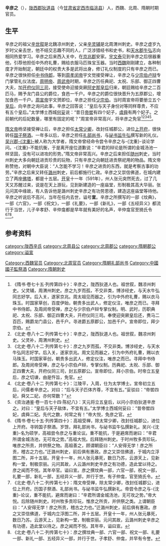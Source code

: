 '''辛彦之'''（{{bd|6世紀||591年| |catIdx=y}}），[[陇西郡|陇西郡]][[狄道县|狄道县]]（今[[甘肃省|甘肃省]][[定西市|定西市]][[临洮县|临洮县]]）人，西魏、北周、隋朝时期官员。

==生平==
辛彦之的祖父[[辛世叙|辛世叙]]是北魏凉州刺史，父亲[[辛灵辅|辛灵辅]]是北周渭州刺史。辛彦之虚岁九岁时父亲去世，他不结交志趣不同的人，广泛涉猎经书和史书，和[[天水郡|天水郡]][[牛弘|牛弘]]志向相同热爱学习。辛彦之后来西入关中，在[[京兆郡|京兆郡]]安家。[[宇文泰|宇文泰]]见到辛彦之后很器重他，引荐他担任中外府礼曹，赐给衣服马匹珠宝玉器。当时[[西魏|西魏]]刚刚建立，各种制度才开始制定，朝廷中的权贵大多是武将出身，修订礼仪制度的只有辛彦之而已。辛彦之很快担任[[中书侍郎|中书侍郎]]，等到[[周孝闵帝|周孝闵帝]]宇文觉接受禅让，辛彦之与[[少宗伯|少宗伯]][[卢辩|卢辩]]专门掌管礼仪法度。[[周明帝|周明帝]]、[[周武帝|周武帝]]时期，辛彦之历任典祀、太祝、乐部、御正四曹大夫，加[[开府仪同三司|开府仪同三司]]，接受使命迎接突厥[[阿史那皇后|阿史那皇后]]归来，朝廷赐给辛彦之二百匹马，赐予龙门县公的爵位，食邑一千户。辛彦之的爵位很快晋升为五原郡公，增加食邑一千户。[[周宣帝|周宣帝]]宇文赟即位，辛彦之担任[[少宗伯|少宗伯]]。当时周宣帝将要册立五个[[皇后|皇后]]，向辛彦之询问此事，辛彦之回答说：“皇后与天子身份对等同样尊贵，不应有五个皇后。”太学博士西城[[何妥|何妥]]说：“昔日[[帝喾|帝喾]]有四个妃子，[[虞舜|虞舜]]有两个妃子。之前朝代的后妃数量，哪里有固定的呢？”周宣帝非常高兴，将辛彦之免官<ref>《隋书·卷七十五·列传第四十》：辛彦之，陇西狄道人也。祖世叙，魏凉州刺史。父灵辅，周渭州刺史。彦之九岁而孤，不交非类，博涉经史，与天水牛弘同志好学。后入关，遂家京兆。周太祖见而器之，引为中外府礼曹，赐以衣马珠玉。时国家草创，百度伊始，朝贵多出武人，修定仪注，唯彦之而已。寻拜中书侍郎。及周闵帝受禅，彦之与少宗伯卢辩专掌仪制。明、武时，历职典祀、太祝、乐部、御正四曹大夫，开府仪同三司。奉使迎突厥皇后还，赉马二百匹，赐爵龙门县公，邑千户。寻进爵五原郡公，加邑千户。宣帝即位，拜少宗伯。</ref><ref>《北史·卷八十二·列传第七十》：辛彦之，陇西狄道人也。祖世叙，魏凉州刺史。父灵补，周渭州刺史。</ref><ref>《北史·卷八十二·列传第七十》：彦之九岁而孤，不交非类。博涉经史，与天水牛弘同志好学。后入关，遂家京兆。周文见而器之，引为中外府礼曹，赐以衣马珠玉。时国家草创，朝贵多出武人，修定仪注，唯彦之而已。寻拜中书侍郎。及周闵帝受禅，彦之与小宗伯卢辩，专掌仪制。历典祀、太祝、乐部、御正四曹大夫，开府仪同三司，封五原郡公。宣帝即位，拜小宗伯。时帝立五皇后，彦之切谏，由是忤旨，免官。</ref><ref>《北史·卷八十二 列传第七十》：江陵平，入周，仕为太学博士。宣帝初立五后，问儒者辛彦之。对曰：“后与天子匹体齐尊，不宜有五。”妥驳曰：“帝喾四妃，舜又二妃，亦何常数？”</ref><ref>《资治通鉴·卷一百七十四·陈纪八》：天元将立五皇后，以问小宗伯狄道辛彦之。对曰：“皇后与天子敌体，不宜有五。”太学博士西城何妥曰：“昔帝喾四妃，虞舜二妃。先代之数，何常之有！”帝大悦，免彦之官。</ref>。

[[隋文帝|隋文帝]]杨坚接受禅让后，辛彦之担任[[太常少卿|太常少卿]]，改封任城郡公，进位[[上开府|上开府]]，很快转任[[国子祭酒|国子祭酒]]。一年多以后，辛彦之担任[[礼部尚书|礼部尚书]]，与[[祕书监|祕书监]][[牛弘|牛弘]]撰写新的礼仪。[[吴兴郡|吴兴郡]][[沈重|-{沈重}-]]被人称为大学者，隋文帝曾经命令尝令辛彦之与-{沈重}-谈论学问。-{沈重}-不能抗衡，于是离开座位道歉说：“辛君的辩论是所谓的金城汤池一样坚固，没有可以进攻的形势。”隋文帝非常高兴。辛彦之后来担任[[随州_(古代)|随州]]刺史，当时州刺史大多向朝廷进贡珍贵的玩物，只有辛彦之向朝廷进贡祭祀用的物品。隋文帝称赞他，对朝中大臣说：“人怎能不学习！辛彦之进贡的东西，就是考察古事的功劳。”辛彦之后来又转任[[潞州|潞州]]刺史，前后都施行仁政。辛彦之又崇信佛道，在城内建立了两座[[佛塔|佛塔]]，都是十五层。[[开皇|开皇]]十一年（591年），州人张元突然死去，过了几天又苏醒过来，说是在天上游玩，见到新建造的一座庙堂，形制极其高大华丽。张元问其中缘故，有人告诉他是潞州刺史辛彦之有功劳恩德，建造这座庙堂等待他。辛彦之听说后不高兴，当年在任内去世，谥号'''宣'''。辛彦之所撰写的一部《坟典》，一部《六官》，一部《祝文》，一部《礼要》，一部《新礼》，一部《五经异义》都流行于当世，儿子辛孝舒、辛仲龛都是早年就有美好的名声，辛仲龛官至猗氏令<ref>《隋书·卷七十五·列传第四十》：高祖受禅，除太常少卿，改封任城郡公，进位上开府。寻转国子祭酒。岁馀，拜礼部尚书，与祕书监牛弘撰新礼。吴兴-{沈重}-名为硕学，高祖尝令彦之与重论议。重不能抗，于是避席而谢曰：“辛君所谓金城汤池，无可攻之势。”高祖大悦。后拜随州刺史。于时州牧多贡珍玩，唯彦之所贡，并供祭之物。高祖善之，顾谓朝臣曰：“人安得无学！彦之所贡，稽古之力也。”迁潞州刺史，前后俱有惠政。彦之又崇信佛道，于城内立浮图二所，并十五层。开皇十一年，州人张元暴死，数日乃苏，云游天上，见新构一堂，制极崇丽。元问其故，人云潞州刺史辛彦之有功德，造此堂以待之。彦之闻而不悦。其年卒官。谥曰宣。彦之撰坟典一部，六官一部，祝文一部，礼要一部，新礼一部，五经异义一部，并行于世。有子仲龛，官至猗氏令。</ref><ref>《北史·卷八十二·列传第七十》：隋文帝受禅，除太常少卿，改封任城郡公，进位上开府。历国子祭酒、礼部尚书。与祕书监牛弘撰新礼。帝尝令彦之与-{沈重}-论议，重不能抗，避席而谢曰：“辛君所谓金城汤池，无可攻之势。”帝大悦。后除随州刺史。时州牧多贡珍玩，惟彦之所贡，并供祭之类。上谓朝臣曰：“人安得无学！彦之所贡，稽古之力也。”迁潞州刺史，前后俱有惠政。彦之又崇信佛道，于城内立浮图二所，并十五层。开皇十一年，州人张元暴死，数日乃苏。云游天上，见新构一堂，制极崇丽。元问其故，云潞州刺史辛彦之有功德，造此堂以待之。彦之闻而不悦。其年卒，谥曰宣。</ref><ref>《北史·卷八十二·列传第七十》：彦之撰坟典一部、六官一部、祝文一部、礼要一部、新礼一部、五经异义一部，并行于世。子孝舒、仲龛，并早有令誉。</ref>。

==参考资料==
{{reflist}}

[[category:陇西辛氏|category:陇西辛氏]]
[[category:北周县公|category:北周县公]]
[[category:北周郡公|category:北周郡公]]
[[category:隋朝郡公|category:隋朝郡公]]
[[category:谥宣|category:谥宣]]
[[Category:西魏官员|Category:西魏官员]]
[[Category:北周官员|Category:北周官员]]
[[Category:隋朝礼部尚书|Category:隋朝礼部尚书]]
[[Category:中國國子監祭酒|Category:中國國子監祭酒]]
[[Category:隋朝刺史|Category:隋朝刺史]]